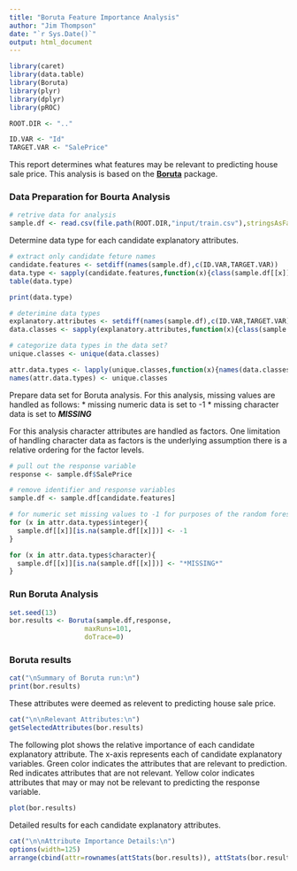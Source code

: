 ```yaml
---
title: "Boruta Feature Importance Analysis"
author: "Jim Thompson"
date: "`r Sys.Date()`"
output: html_document
---
```


```r
library(caret)
library(data.table)
library(Boruta)
library(plyr)
library(dplyr)
library(pROC)

ROOT.DIR <- ".."

ID.VAR <- "Id"
TARGET.VAR <- "SalePrice"

```
This report determines what features may be relevant to predicting house sale price. This analysis is based on the [**Boruta**](https://cran.r-project.org/web/packages/Boruta/index.html) package.

### Data Preparation for Bourta Analysis
```r

# retrive data for analysis
sample.df <- read.csv(file.path(ROOT.DIR,"input/train.csv"),stringsAsFactors = FALSE)
```

Determine data type for each candidate explanatory attributes.
```r
# extract only candidate feture names
candidate.features <- setdiff(names(sample.df),c(ID.VAR,TARGET.VAR))
data.type <- sapply(candidate.features,function(x){class(sample.df[[x]])})
table(data.type)

print(data.type)

# deterimine data types
explanatory.attributes <- setdiff(names(sample.df),c(ID.VAR,TARGET.VAR))
data.classes <- sapply(explanatory.attributes,function(x){class(sample.df[[x]])})

# categorize data types in the data set?
unique.classes <- unique(data.classes)

attr.data.types <- lapply(unique.classes,function(x){names(data.classes[data.classes==x])})
names(attr.data.types) <- unique.classes

```

Prepare data set for Boruta analysis.  For this analysis, missing values are
handled as follows:
* missing numeric data is set to -1
* missing character data is set to __*MISSING*__

For this analysis character attributes are handled as factors.  One limitation of 
handling character data as factors is the underlying assumption there is a relative 
ordering for the factor levels.
```r
# pull out the response variable
response <- sample.df$SalePrice

# remove identifier and response variables
sample.df <- sample.df[candidate.features]

# for numeric set missing values to -1 for purposes of the random forest run
for (x in attr.data.types$integer){
  sample.df[[x]][is.na(sample.df[[x]])] <- -1
}

for (x in attr.data.types$character){
  sample.df[[x]][is.na(sample.df[[x]])] <- "*MISSING*"
}

```



### Run Boruta Analysis
```r

set.seed(13)
bor.results <- Boruta(sample.df,response,
                   maxRuns=101,
                   doTrace=0)
```


### Boruta results
```r
cat("\nSummary of Boruta run:\n")
print(bor.results)
```

These attributes were deemed as relevent to predicting house sale price.
```r
cat("\n\nRelevant Attributes:\n")
getSelectedAttributes(bor.results)
```

The following plot shows the relative importance of each candidate explanatory attribute.
The x-axis represents each of candidate explanatory variables.  Green color indicates
the attributes that are relevant to prediction.  Red indicates attributes that
are not relevant.  Yellow color indicates attributes that may or may not be relevant to 
predicting the response variable.
```r
plot(bor.results)
```

Detailed results for each candidate explanatory attributes.
```r
cat("\n\nAttribute Importance Details:\n")
options(width=125)
arrange(cbind(attr=rownames(attStats(bor.results)), attStats(bor.results)),desc(medianImp))
```
